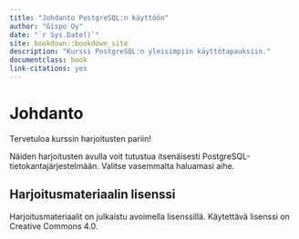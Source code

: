 ```yaml
---
title: "Johdanto PostgreSQL:n käyttöön"
author: "Gispo Oy"
date: "`r Sys.Date()`"
site: bookdown::bookdown_site
description: "Kurssi PostgreSQL:n yleisimpiin käyttötapauksiin."
documentclass: book
link-citations: yes
---
```


# Johdanto


Tervetuloa kurssin harjoitusten pariin!

Näiden harjoitusten avulla voit tutustua itsenäisesti PostgreSQL-tietokantajärjestelmään. Valitse vasemmalta haluamasi aihe.

## Harjoitusmateriaalin lisenssi

Harjoitusmateriaalit on julkaistu avoimella lisenssillä. Käytettävä lisenssi on Creative Commons 4.0.
